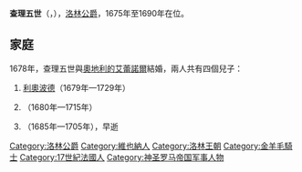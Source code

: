 {{Expand language|1=en|time=2021-01-19T03:22:03+00:00}}
{{Unreferenced|time=2021-01-19T03:22:03+00:00}}
{{Infobox royalty
| name        = 查理五世
| image       = Charles 05 Lorraine 1643 1690 young.jpg
| succession  = 洛林公爵
| reign       = 1675年 — 1690年
| predecessor = [[查理四世_(洛林)|查理四世]]
| successor   = [[利奧波德_(洛林公爵)|利奧波德]]
| birth_date  = {{Birth date|1643|4|3|df=y}}
| birth_place = [[維也納|維也納]]
| death_date  = {{Death date and age|1690|4|18|1643|4|3|df=y}}
| death_place = [[韋爾斯_(上奧地利州)|韋爾斯]]
| house       = [[洛林王朝|洛林王朝]]
| father      = 洛林公爵[[尼古拉二世_(洛林)|尼古拉二世]]
| mother      = 克洛德-法蘭索瓦絲
}}
'''查理五世'''（{{lang-fr|Charles V}}，{{bd|1643年|4月3日|1690年|4月18日}}），[[洛林統治者列表|洛林公爵]]，1675年至1690年在位。

== 家庭 ==
1678年，查理五世與[[奧地利的艾蕾諾爾_(1653-1697)|奧地利的艾蕾諾爾]]結婚，兩人共有四個兒子：
# [[利奧波德_(洛林公爵)|利奧波德]]（1679年—1729年）
# {{le|洛林的查理-約瑟夫|Charles Joseph of Lorraine|查理-約瑟夫}}（1680年—1715年）
# {{link-fr|洛林的約瑟夫|Joseph de Lorraine|約瑟夫}}（1685年—1705年），早逝

[[Category:洛林公爵|Category:洛林公爵]]
[[Category:維也納人|Category:維也納人]]
[[Category:洛林王朝|Category:洛林王朝]]
[[Category:金羊毛騎士|Category:金羊毛騎士]]
[[Category:17世紀法國人|Category:17世紀法國人]]
[[Category:神圣罗马帝国军事人物|Category:神圣罗马帝国军事人物]]